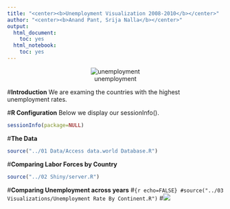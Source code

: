 ```yaml
---
title: "<center><b>Unemployment Visualization 2008-2010</b></center>"
author: "<center><b>Anand Pant, Srija Nalla</b></center>"
output:
  html_document:
    toc: yes
  html_notebook:
    toc: yes
---
```

<center>![unemployment](unemployment.jpg)</center>

#**Introduction**
We are examing the countries with the highest unemployment rates. 

#**R Configuration**
Below we display our sessionInfo().

```r
sessionInfo(package=NULL)
```

#**The Data**

```r
source("../01 Data/Access data.world Database.R")
```

#**Comparing Labor Forces by Country**
```r
source("../02 Shiny/server.R")
```


#**Comparing Unemployment across years**
#```{r echo=FALSE}
#source("../03 Visualizations/Unemployment Rate By Continent.R")
```
#![](6unemp.png)</center>

